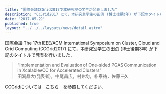 ```yaml
---
title: "国際会議CCGrid2017で本研究室の学生が発表しました"
description: "CCGrid2017 にて，本研究室学生の田渕 (博士後期3年) が下記のタイトルで発表を行いました．"
date: "2017-05-29"
published: true
layout: "../../../layouts/news/detail.astro"
---
```


国際会議 The 17th IEEE/ACM International Symposium on Cluster, Cloud and Grid Computing (CCGrid2017) にて，本研究室学生の田渕 (博士後期3年) が下記のタイトルで発表を行いました．

> “Implementation and Evaluation of One-sided PGAS Communication in XcalableACC for Accelerated Clusters”  
> 田渕晶大(発表者)，中尾昌広，村井均，朴泰祐，佐藤三久

CCGridについては　[こちら](https://www.arcos.inf.uc3m.es/ccgrid2017/)　を参照してください．
